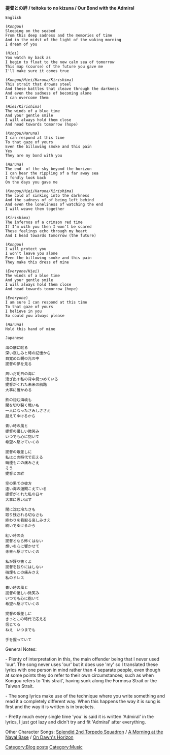 '''提督との絆 / teitoku to no kizuna / Our Bond with the Admiral'''

 English

 (''Kongou'')
 Sleeping on the seabed
 From this deep sadness and the memories of time
 And in the midst of the light of the waking morning
 I dream of you

 (''Hiei'')
 You watch my back as
 I begin to float to the now calm sea of tomorrow
 This map (course) of the future you gave me
 I'll make sure it comes true

 (''Kongou/Hiei/Haruna/Kirishima'')
 This strait that drowns steel
 And these battles that cleave through the darkness
 And even the sadness of becoming alone
 I can overcome them 

 (''Hiei/Kirishima'')
 The winds of a blue time
 And your gentle smile
 I will always hold them close
 And head towards tomorrow (hope)

 (''Kongou/Haruna'')
 I can respond at this time
 To that gaze of yours
 Even the billowing smoke and this pain
 Yes
 They are my bond with you

 (''Haruna'')
 The end  of the sky beyond the horizon
 I can hear the rippling of a far away sea
 I fondly look back
 On the days you gave me

 (''Kongou/Hiei/Haruna/Kirishima'')
 The cold of sinking into the darkness
 And the sadness of of being left behind
 And even the loneliness of watching the end
 I will weave them together

 (''Kirishima'')
 The infernos of a crimson red time
 If I’m with you then I won’t be scared
 These feelings echo through my heart
 And I head towards tomorrow (the future)

 (''Kongou'')
 I will protect you
 I won’t leave you alone
 Even the billowing smoke and this pain
 They make this dress of mine

 (''Everyone/Hiei'')
 The winds of a blue time
 And your gentle smile
 I will always hold them close
 And head towards tomorrow (hope)

 (''Everyone'')
 I am sure I can respond at this time
 To that gaze of yours
 I believe in you
 So could you always please

 (''Haruna'')
 Hold this hand of mine


 Japanese

 海の底に眠る
 深い哀しみと時の記憶から
 目覚めた朝の光の中
 提督の夢を見る

 凪いだ明日の海に
 漕ぎ出す私の背中見つめている
 提督がくれた未来の航路
 大事に確かめる

 鉄の沈む海峡も
 闇を切り裂く戦いも
 一人になったさみしささえ
 超えてゆけるから

 青い時の風と
 提督の優しい微笑み
 いつでも心に抱いて
 希望へ駆けていくの

 提督の眼差しに
 私はこの時代で応える
 硝煙もこの痛みさえ
 そう
 提督との絆 

 空の果ての彼方
 遠い海の漣聞こえている
 提督がくれた私の日々
 大事に思い出す

 闇に沈む冷たさも
 取り残される切なさも
 終わりを看取る哀しみさえ
 紡いでゆけるから

 紅い時の炎
 提督となら怖くはない
 想いを心に響かせて
 未来へ駆けていくの

 私が護り抜くよ
 提督を独りにはしない
 硝煙もこの痛みさえ
 私のドレス

 青い時の風と
 提督の優しい微笑み
 いつでも心に抱いて
 希望へ駆けていくの

 提督の眼差しに
 きっとこの時代で応える
 信じてる
 ねえ　いつまでも

 手を握っていて


General Notes: 

- Plenty of interpretation in this, the main offender being that I never used 'our'. The song never uses 'our' but it does use 'my' so I translated these lyrics with one person in mind rather than 4 separate people, even though at some points they do refer to their own circumstances; such as when Kongou refers to 'this strait', having sunk along the Formosa Strait or the Taiwan Strait.

- The song lyrics make use of the technique where you write something and read it a completely different way. When this happens the way it is sung is first and the way it is written is in brackets.

- Pretty much every single time 'you' is said it is written 'Admiral' in the lyrics, I just got lazy and didn't try and fit 'Admiral' after everything.

Other Character Songs: [http://kancolle.wikia.com/wiki/User_blog:ToastSoul/Splendid_2nd_Torpedo_Squadron Splendid 2nd Torpedo Squadron] / [http://kancolle.wikia.com/wiki/User_blog:ToastSoul/A_Morning_at_the_Naval_Base A Morning at the Naval Base] / [http://kancolle.wikia.com/wiki/User_blog:ToastSoul/On_Dawn%27s_Horizon On Dawn's Horizon]
[[Category:Blog posts]]
[[Category:Music]]